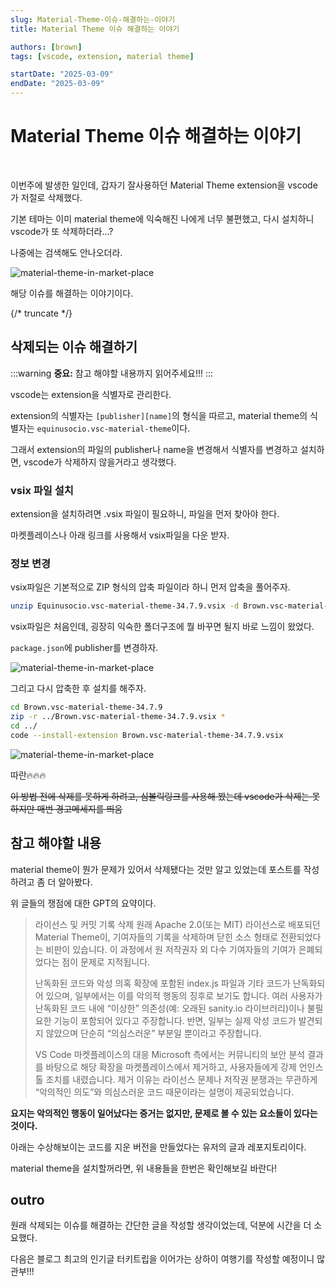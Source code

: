 ```yaml
---
slug: Material-Theme-이슈-해결하는-이야기
title: Material Theme 이슈 해결하는 이야기

authors: [brown]
tags: [vscode, extension, material theme]

startDate: "2025-03-09"
endDate: "2025-03-09"
---
```



# Material Theme 이슈 해결하는 이야기

<br />

이번주에 발생한 일인데, 갑자기 잘사용하던 Material Theme extension을 vscode가 저절로 삭제했다.

기본 테마는 이미 material theme에 익숙해진 나에게 너무 불편했고, 다시 설치하니 vscode가 또 삭제하더라...?

나중에는 검색해도 안나오더라.

![material-theme-in-market-place](image1.png)

해당 이슈를 해결하는 이야기이다.

{/* truncate */}

## 삭제되는 이슈 해결하기

:::warning
**중요:** 참고 해야할 내용까지 읽어주세요!!!
:::

vscode는 extension을 식별자로 관리한다.

extension의 식별자는 `[publisher][name]`의 형식을 따르고, material theme의 식별자는 `equinusocio.vsc-material-theme`이다.

그래서 extension의 파일의 publisher나 name을 변경해서 식별자를 변경하고 설치하면, vscode가 삭제하지 않을거라고 생각했다.

### vsix 파일 설치

extension을 설치하려면 .vsix 파일이 필요하니, 파일을 먼저 찾아야 한다.

마켓플레이스나 아래 링크를 사용해서 vsix파일을 다운 받자.

<LinkPreview url="https://www.vsixhub.com/vsix/1533/" />

### 정보 변경

vsix파일은 기본적으로 ZIP 형식의 압축 파일이라 하니 먼저 압축을 풀어주자.

```bash
unzip Equinusocio.vsc-material-theme-34.7.9.vsix -d Brown.vsc-material-theme-34.7.9
```

vsix파일은 처음인데, 굉장히 익숙한 폴더구조에 뭘 바꾸면 될지 바로 느낌이 왔었다.

`package.json`에 publisher를 변경하자.

![material-theme-in-market-place](image2.png)

그리고 다시 압축한 후 설치를 해주자.

```bash
cd Brown.vsc-material-theme-34.7.9
zip -r ../Brown.vsc-material-theme-34.7.9.vsix *
cd ../
code --install-extension Brown.vsc-material-theme-34.7.9.vsix
```

![material-theme-in-market-place](image3.png)

따란🔥🔥🔥

~~이 방법 전에 삭제를 못하게 하려고, 심볼릭링크를 사용해 봤는데 vscode가 삭제는 못하지만 매번 경고메세지를 띄움~~

## 참고 해야할 내용

material theme이 뭔가 문제가 있어서 삭제됐다는 것만 알고 있었는데 포스트를 작성하려고 좀 더 알아봤다.

<LinkPreview url="https://github.com/microsoft/vsmarketplace/issues/1168" />
<LinkPreview url="https://news.ycombinator.com/item?id=43178831" />

위 글들의 쟁점에 대한 GPT의 요약이다.

> 라이선스 및 커밋 기록 삭제
> 원래 Apache 2.0(또는 MIT) 라이선스로 배포되던 Material Theme이, 기여자들의 기록을 삭제하며 닫힌 소스 형태로 전환되었다는 비판이 있습니다.
> 이 과정에서 원 저작권자 외 다수 기여자들의 기여가 은폐되었다는 점이 문제로 지적됩니다.
>
> 난독화된 코드와 악성 의혹
> 확장에 포함된 index.js 파일과 기타 코드가 난독화되어 있으며, 일부에서는 이를 악의적 행동의 징후로 보기도 합니다.
> 여러 사용자가 난독화된 코드 내에 “이상한” 의존성(예: 오래된 sanity.io 라이브러리)이나 불필요한 기능이 포함되어 있다고 주장합니다.
> 반면, 일부는 실제 악성 코드가 발견되지 않았으며 단순히 “의심스러운” 부분일 뿐이라고 주장합니다.
>
> VS Code 마켓플레이스의 대응
> Microsoft 측에서는 커뮤니티의 보안 분석 결과를 바탕으로 해당 확장을 마켓플레이스에서 제거하고, 사용자들에게 강제 언인스톨 조치를 내렸습니다.
> 제거 이유는 라이선스 문제나 저작권 분쟁과는 무관하게 “악의적인 의도”와 의심스러운 코드 때문이라는 설명이 제공되었습니다.

**요지는 악의적인 행동이 일어났다는 증거는 없지만, 문제로 볼 수 있는 요소들이 있다는 것이다.**

아래는 수상해보이는 코드를 지운 버전을 만들었다는 유저의 글과 레포지토리이다.

<LinkPreview url="https://t3.gg/blog/post/equinusocio" />
<LinkPreview url="https://github.com/t3dotgg/vsc-material-but-i-wont-sue-you" />

material theme을 설치할꺼라면, 위 내용들을 한번은 확인해보길 바란다!

## outro

원래 삭제되는 이슈를 해결하는 간단한 글을 작성할 생각이었는데, 덕분에 시간을 더 소요했다.

다음은 블로그 최고의 인기글 터키트립을 이어가는 상하이 여행기를 작성할 예정이니 많관부!!!
